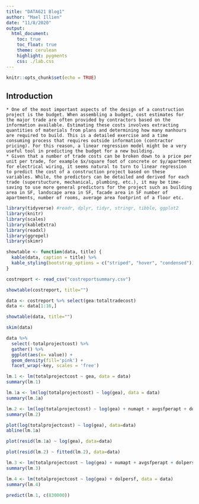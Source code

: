 ```yaml
---
title: "DATA621 Blog1"
author: "Mael Illien"
date: "11/8/2020"
output:
  html_document:
    toc: true
    toc_float: true
    theme: cerulean
    highlight: pygments
    css: ./lab.css
---
```


```r
knitr::opts_chunk$set(echo = TRUE)
```

## Introduction 

    * One of the most important aspects of the design of a construction project is the budget. When assembling a budget, cost estimates for the major trade are often provided by contractors based on the information available. Estimating these costs involves extracting quantities of materials from plans and determining how many manhours are required to build. This is a detailed exercise and a time consuming process that requires outside information (contractor pricing). For this reason, a linear regression model might be a very useful tool in predicting the budget for a new building. 
    * Given that a number of trade costs can be broken down to a price per unit per trade, for example $x/square foot of concrete or $y/apartment for electrical wiring, it seems natural to turn to linear regression to predict the cost of a construction project based on these variables. While, the predictors can be detailed and derived for each trade (superstucture, mechanical, plumbing, etc.), it may be time-saving to use more general predictors for the project such as building area in SF, landscape area in SF, facade area in SF number of apartments, number of rooms, average area footprint of a floor etc.



```r
library(tidyverse) #readr, dplyr, tidyr, stringr, tibble, ggplot2
library(knitr)
library(scales)
library(kableExtra)
library(readxl)
library(ggrepel)
library(skimr)
```

```r
showtable <- function(data, title) {
  kable(data, caption = title) %>%
  kable_styling(bootstrap_options = c("striped", "hover", "condensed"))
}
```

```r
costreport <- read_csv("costreportsummary.csv")
```

```r
showtable(costreport, title="")
```


```r
data <- costreport %>% select(gea:totaltradecost)
data <- data[1:16,] 

showtable(data, title="")
```

```r
skim(data)
```

```r
data %>% 
  select(-totalprojectcost) %>%
  gather() %>% 
  ggplot(aes(x= value)) + 
  geom_density(fill='pink') + 
  facet_wrap(~key, scales = 'free')
```

```r
lm.1 <- lm(totalprojectcost ~ gea, data = data)
summary(lm.1)
```

```r
lm.1a <- lm(log(totalprojectcost) ~ log(gea), data = data)
summary(lm.1a)
```

```r
lm.2 <- lm(log(totalprojectcost) ~ log(gea) + numapt + avgsfperapt + dolpersf + dolperapt, data = data)
summary(lm.2)
```

```r
plot(log(totalprojectcost) ~ log(gea), data=data)
abline(lm.1a)
```

```r
plot(resid(lm.1a) ~ log(gea), data=data)
```

```r
plot(resid(lm.2) ~ fitted(lm.2), data=data)
```


```r
lm.3 <- lm(totalprojectcost ~ log(gea) + numapt + avgsfperapt + dolpersf + dolperapt, data = data)
summary(lm.3)
```

```r
lm.4 <- lm(totalprojectcost ~ log(gea) + dolpersf, data = data)
summary(lm.4)
```

```r
predict(lm.1, c(830000))
```

